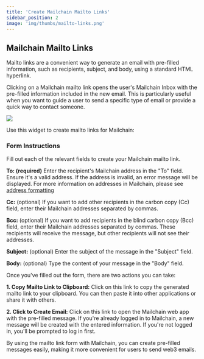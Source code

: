 ```yaml
---
title: 'Create Mailchain Mailto Links'
sidebar_position: 2
image: 'img/thumbs/mailto-links.png'
---
```



## Mailchain Mailto Links

Mailto links are a convenient way to generate an email with pre-filled information, such as recipients, subject, and body, using a standard HTML hyperlink.

Clicking on a Mailchain mailto link opens the user's Mailchain Inbox with the pre-filled information included in the new email. This is particularly useful when you want to guide a user to send a specific type of email or provide a quick way to contact someone.

![](./img-mailto-links/mailto-links-1_2.png)

Use this widget to create mailto links for Mailchain:

<MailtoLinkCreator />

### Form Instructions

Fill out each of the relevant fields to create your Mailchain mailto link.

**To: (required)** Enter the recipient's Mailchain address in the "To" field. Ensure it's a valid address. If the address is invalid, an error message will be displayed. For more information on addresses in Mailchain, please see [address formatting](/developer/address-formatting.md)

**Cc:** (optional) If you want to add other recipients in the carbon copy (Cc) field, enter their Mailchain addresses separated by commas.

**Bcc:** (optional) If you want to add recipients in the blind carbon copy (Bcc) field, enter their Mailchain addresses separated by commas. These recipients will receive the message, but other recipients will not see their addresses.

**Subject:** (optional) Enter the subject of the message in the "Subject" field.

**Body:** (optional) Type the content of your message in the "Body" field.

Once you've filled out the form, there are two actions you can take:

**1. Copy Mailto Link to Clipboard:** Click on this link to copy the generated mailto link to your clipboard. You can then paste it into other applications or share it with others.

**2. Click to Create Email:** Click on this link to open the Mailchain web app with the pre-filled message. If you're already logged in to Mailchain, a new message will be created with the entered information. If you're not logged in, you'll be prompted to log in first.

By using the mailto link form with Mailchain, you can create pre-filled messages easily, making it more convenient for users to send web3 emails.
